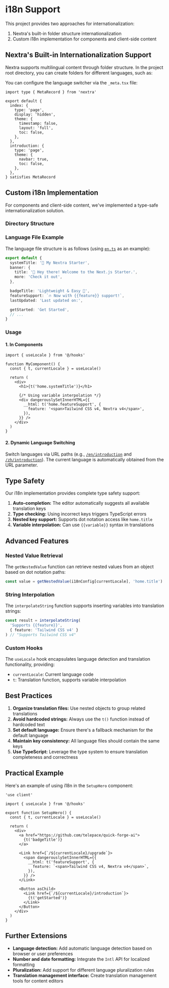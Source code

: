 
# i18n Support

This project provides two approaches for internationalization:
1. Nextra's built-in folder structure internationalization
2. Custom i18n implementation for components and client-side content

## Nextra's Built-in Internationalization Support

Nextra supports multilingual content through folder structure. In the project root directory, you can create folders for different languages, such as:

<FileTree>
  <FileTree.Folder name="src" defaultOpen>
    <FileTree.Folder name="content" defaultOpen>
      <FileTree.Folder name="en" defaultOpen>
        <FileTree.File name="_meta.tsx" active />
        <FileTree.File name="index.mdx" />
        <FileTree.File name="introduction.mdx" />
      </FileTree.Folder>
      <FileTree.Folder name="zh" defaultOpen>
        <FileTree.File name="_meta.tsx" active />
        <FileTree.File name="index.mdx" />
        <FileTree.File name="introduction.mdx" />
      </FileTree.Folder>
    </FileTree.Folder>
  </FileTree.Folder>
</FileTree>

You can configure the language switcher via the `_meta.tsx` file:

```tsx
import type { MetaRecord } from 'nextra'

export default {
  index: {
    type: 'page',
    display: 'hidden',
    theme: {
      timestamp: false,
      layout: 'full',
      toc: false,
    },
  },
  introduction: {
    type: 'page',
    theme: {
      navbar: true,
      toc: false,
    },
  },
} satisfies MetaRecord
```

## Custom i18n Implementation

For components and client-side content, we've implemented a type-safe internationalization solution.

### Directory Structure

<FileTree>
  <FileTree.Folder name="src" defaultOpen>
    <FileTree.Folder name="i18n" defaultOpen>
      <FileTree.File name="index.ts" comment="Core functionality and type definitions" />
      <FileTree.File name="en.ts" comment="English JSON language pack" />
      <FileTree.File name="zh.ts" comment="Chinese JSON language pack" />
    </FileTree.Folder>
    <FileTree.Folder name="hooks" defaultOpen>
      <FileTree.File name="useLocale.ts" comment="Pre-packaged common hooks" />
    </FileTree.Folder>
  </FileTree.Folder>
</FileTree>

### Language File Example

The language file structure is as follows (using [`en.ts`](https://github.com/telepace/quick-forge-ai/blob/main/src/i18n/en.ts) as an example):

```typescript
export default {
  systemTitle: '🚀 My Nextra Starter',
  banner: {
    title: '👋 Hey there! Welcome to the Next.js Starter.',
    more: 'Check it out',
  },

  badgeTitle: 'Lightweight & Easy 🎉',
  featureSupport: `🔥 Now with {{feature}} support!`,
  lastUpdated: 'Last updated on:',

  getStarted: 'Get Started',
  // ...
}
```

### Usage

#### 1. In Components

```tsx
import { useLocale } from '@/hooks'

function MyComponent() {
  const { t, currentLocale } = useLocale()
  
  return (
    <div>
      <h1>{t('home.systemTitle')}</h1>
      
      {/* Using variable interpolation */}
      <div dangerouslySetInnerHTML={{
        __html: t('home.featureSupport', {
          feature: '<span>Tailwind CSS v4, Nextra v4</span>',
        }),
      }} />
    </div>
  )
}
```

#### 2. Dynamic Language Switching

Switch languages via URL paths (e.g., [`/en/introduction`](/en/introduction) and [`/zh/introduction`](/zh/introduction)). The current language is automatically obtained from the URL parameter.

## Type Safety

Our i18n implementation provides complete type safety support:

1. **Auto-completion:** The editor automatically suggests all available translation keys
2. **Type checking:** Using incorrect keys triggers TypeScript errors
3. **Nested key support:** Supports dot notation access like `home.title`
4. **Variable interpolation:** Can use `{{variable}}` syntax in translations

## Advanced Features

### Nested Value Retrieval

The `getNestedValue` function can retrieve nested values from an object based on dot notation paths:

```typescript
const value = getNestedValue(i18nConfig[currentLocale], 'home.title')
```

### String Interpolation

The `interpolateString` function supports inserting variables into translation strings:

```typescript
const result = interpolateString(
  'Supports {{feature}}', 
  { feature: 'Tailwind CSS v4' }
) // "Supports Tailwind CSS v4"
```

### Custom Hooks

The `useLocale` hook encapsulates language detection and translation functionality, providing:

- `currentLocale`: Current language code
- `t`: Translation function, supports variable interpolation

## Best Practices

1. **Organize translation files:** Use nested objects to group related translations
2. **Avoid hardcoded strings:** Always use the `t()` function instead of hardcoded text
3. **Set default language:** Ensure there's a fallback mechanism for the default language
4. **Maintain key consistency:** All language files should contain the same keys
5. **Use TypeScript:** Leverage the type system to ensure translation completeness and correctness

## Practical Example

Here's an example of using i18n in the `SetupHero` component:

```tsx
'use client'

import { useLocale } from '@/hooks'

export function SetupHero() {
  const { t, currentLocale } = useLocale()

  return (
    <div>
      <a href="https://github.com/telepace/quick-forge-ai">
        {t('badgeTitle')}
      </a>
      
      <Link href={`/${currentLocale}/upgrade`}>
        <span dangerouslySetInnerHTML={{
          __html: t('featureSupport', {
            feature: `<span>Tailwind CSS v4, Nextra v4</span>`,
          }),
        }} />
      </Link>
      
      <Button asChild>
        <Link href={`/${currentLocale}/introduction`}>
          {t('getStarted')}
        </Link>
      </Button>
    </div>
  )
}
```

## Further Extensions

- **Language detection:** Add automatic language detection based on browser or user preferences
- **Number and date formatting:** Integrate the `Intl` API for localized formatting
- **Pluralization:** Add support for different language pluralization rules
- **Translation management interface:** Create translation management tools for content editors